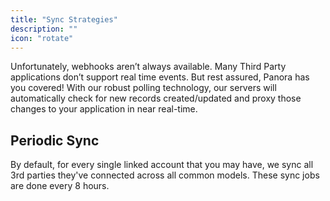 ```yaml
---
title: "Sync Strategies"
description: ""
icon: "rotate"
---
```


Unfortunately, webhooks aren’t always available. Many Third Party applications don’t support real time events. But rest assured, Panora has you covered! With our robust polling technology, our servers will automatically check for new records created/updated and proxy those changes to your application in near real-time.

## Periodic Sync

By default, for every single linked account that you may have, we sync all 3rd parties they've connected across all common models.
These sync jobs are done every 8 hours.


